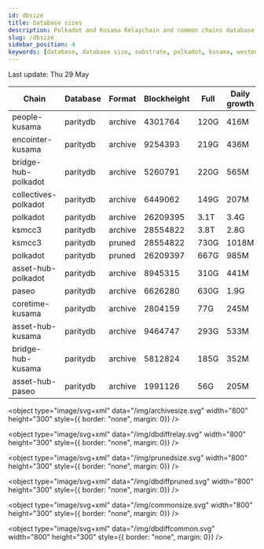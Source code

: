 ```yaml
---
id: dbsize
title: Database sizes
description: Polkadot and Kusama Relaychain and common chains database sizes
slug: /dbsize
sidebar_position: 4
keywords: [database, database size, substrate, polkadot, kusama, westend]
---
```



Last update: Thu 29 May

| Chain    | Database   | Format | Blockheight | Full         | Daily growth |
| ------------------------| ----------- | -------- | ------- | ---------- | ----- | 
| people-kusama | paritydb | archive | 4301764 | 120G | 416M |
| encointer-kusama | paritydb | archive | 9254393 | 219G | 436M |
| bridge-hub-polkadot | paritydb | archive | 5260791 | 220G | 565M |
| collectives-polkadot | paritydb | archive | 6449062 | 149G | 207M |
| polkadot | paritydb | archive | 26209395 | 3.1T | 3.4G |
| ksmcc3 | paritydb | archive | 28554822 | 3.8T | 2.8G |
| ksmcc3 | paritydb | pruned | 28554822 | 730G | 1018M |
| polkadot | paritydb | pruned | 26209397 | 667G | 985M |
| asset-hub-polkadot | paritydb | archive | 8945315 | 310G | 441M |
| paseo | paritydb | archive | 6626280 | 630G | 1.9G |
| coretime-kusama | paritydb | archive | 2804159 | 77G | 245M |
| asset-hub-kusama | paritydb | archive | 9464747 | 293G | 533M |
| bridge-hub-kusama | paritydb | archive | 5812824 | 185G | 352M |
| asset-hub-paseo | paritydb | archive | 1991126 | 56G | 205M |
<object type="image/svg+xml" data="/img/archivesize.svg" width="800" height="300" style={{ border: "none", margin: 0}} />

<object type="image/svg+xml" data="/img/dbdiffrelay.svg" width="800" height="300" style={{ border: "none", margin: 0}} />

<object type="image/svg+xml" data="/img/prunedsize.svg" width="800" height="300" style={{ border: "none", margin: 0}} />

<object type="image/svg+xml" data="/img/dbdiffpruned.svg" width="800" height="300" style={{ border: "none", margin: 0}} />

<object type="image/svg+xml" data="/img/commonsize.svg" width="800" height="300" style={{ border: "none", margin: 0}} />

<object type="image/svg+xml" data="/img/dbdiffcommon.svg" width="800" height="300" style={{ border: "none", margin: 0}} />
